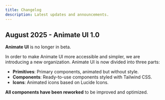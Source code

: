 ```yaml
---
title: Changelog
description: Latest updates and announcements.
---
```


## August 2025 - Animate UI 1.0

**Animate UI** is no longer in beta.

In order to make Animate UI more accessible and simpler, we are introducing a new organization.
Animate UI is now divided into three parts:

- **Primitives**: Primary components, animated but without style.
- **Components**: Ready-to-use components styled with Tailwind CSS.
- **Icons**: Animated icons based on Lucide Icons.

**All components have been reworked** to be improved and optimized.

